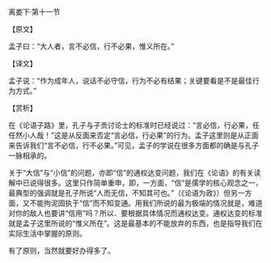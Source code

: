 

离娄下·第十一节

【原文】

孟子曰：“大人者，言不必信，行不必果，惟义所在。”

【译文】

孟子说：“作为成年人，说话不必守信，行为不必有结果；关键要看是不是最佳行为方式。”

【赏析】

在《论语子路》里，孔子与子贡讨论士的标准时已经说过：“言必信，行必果，任任然小人哉！”这是从反面来否定“言必信，行必果”的行为。孟子这里则是从正面来告诉我们“言不必信，行不必果。”可见，孟子的学说在很多方面都的确是与孔子一脉相承的。

关于“大信”与“小信”的问题，亦即“信”的通权达变问题，我们在《论语》的有关读解中已说得很多。这里只作简单重申，即，一方面，“信”是儒学的核心观念之一，最典型的强调就是孔子所说“人而无信，不知其可也。”（《论语为政》）但另一方面，又不能拘泥固执于“信”而不知变通。用我们所说的最为极端的情况就是，难道对你的敌人也要讲“信用”吗？所以．要根据具体情况而通权达变。通权达变的标准就是孟子这里所说的“惟义所在”。这是最基本的不能放弃的东西，也是指导我们在实际生活中掌握的原则。

有了原则，当然就要好办得多了。

